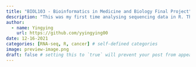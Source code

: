 ```yaml
---
title: "BIOL103 - Bioinformatics in Medicine and Biology Final Project"
description: "This was my first time analysing sequencing data in R. The project analyzed 85 samples of high throughput RNA-seq data of six immune cells sorted from 13 COVID-19 patients with or without hematological cancer."
author:
  - name: Yingying
    url: https://github.com/yyingying00
date: 12-16-2021
categories: [RNA-seq, R, cancer] # self-defined categories
image: preview-image.png
draft: false # setting this to `true` will prevent your post from appearing on your listing page until you're ready!
---
```

